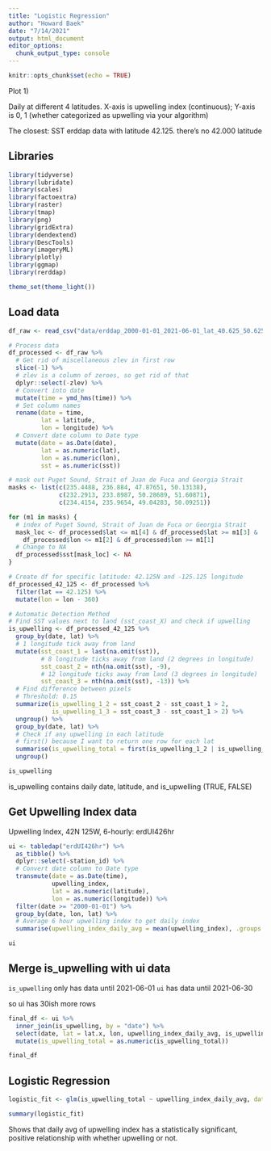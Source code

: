 ```yaml
---
title: "Logistic Regression"
author: "Howard Baek"
date: "7/14/2021"
output: html_document
editor_options: 
  chunk_output_type: console
---
```


```r
knitr::opts_chunk$set(echo = TRUE)
```


Plot 1)

Daily at different 4 latitudes. X-axis is upwelling index (continuous); Y-axis is 0, 1 (whether categorized as upwelling via your algorithm)

The closest: SST erddap data with latitude 42.125. there's no 42.000 latitude

## Libraries
```r
library(tidyverse)
library(lubridate)
library(scales)
library(factoextra)
library(raster)
library(tmap)
library(png)
library(gridExtra)
library(dendextend)
library(DescTools)
library(imageryML)
library(plotly)
library(ggmap)
library(rerddap)

theme_set(theme_light())
```

## Load data

```r
df_raw <- read_csv("data/erddap_2000-01-01_2021-06-01_lat_40.625_50.625_lon_229.875_236.625.csv")

# Process data
df_processed <- df_raw %>% 
  # Get rid of miscellaneous zlev in first row
  slice(-1) %>% 
  # zlev is a column of zeroes, so get rid of that
  dplyr::select(-zlev) %>% 
  # Convert into date
  mutate(time = ymd_hms(time)) %>% 
  # Set column names
  rename(date = time,
         lat = latitude,
         lon = longitude) %>% 
  # Convert date column to Date type
  mutate(date = as.Date(date),
         lat = as.numeric(lat),
         lon = as.numeric(lon),
         sst = as.numeric(sst))

# mask out Puget Sound, Strait of Juan de Fuca and Georgia Strait
masks <- list(c(235.4488, 236.884, 47.87651, 50.13138),
              c(232.2913, 233.8987, 50.28689, 51.60871),
              c(234.4154, 235.9654, 49.04283, 50.09251))

for (m1 in masks) {
  # index of Puget Sound, Strait of Juan de Fuca or Georgia Strait
  mask_loc <- df_processed$lat <= m1[4] & df_processed$lat >= m1[3] &
    df_processed$lon <= m1[2] & df_processed$lon >= m1[1]
  # Change to NA
  df_processed$sst[mask_loc] <- NA
}

# Create df for specific latitude: 42.125N and -125.125 longitude
df_processed_42_125 <- df_processed %>% 
  filter(lat == 42.125) %>% 
  mutate(lon = lon - 360) 

# Automatic Detection Method
# Find SST values next to land (sst_coast_X) and check if upwelling
is_upwelling <- df_processed_42_125 %>% 
  group_by(date, lat) %>% 
  # 1 longitude tick away from land
  mutate(sst_coast_1 = last(na.omit(sst)),
         # 8 longitude ticks away from land (2 degrees in longitude)
         sst_coast_2 = nth(na.omit(sst), -9),
         # 12 longitude ticks away from land (3 degrees in longitude)
         sst_coast_3 = nth(na.omit(sst), -13)) %>% 
  # Find difference between pixels
  # Threshold: 0.15
  summarize(is_upwelling_1_2 = sst_coast_2 - sst_coast_1 > 2,
            is_upwelling_1_3 = sst_coast_3 - sst_coast_1 > 2) %>% 
  ungroup() %>% 
  group_by(date, lat) %>% 
  # Check if any upwelling in each latitude
  # first() because I want to return one row for each lat
  summarise(is_upwelling_total = first(is_upwelling_1_2 | is_upwelling_1_3)) %>% 
  ungroup()

is_upwelling
```

is_upwelling contains daily date, latitude, and is_upwelling (TRUE, FALSE)


## Get Upwelling Index data

Upwelling Index, 42N 125W, 6-hourly: erdUI426hr

```r
ui <- tabledap("erdUI426hr") %>% 
  as_tibble() %>% 
  dplyr::select(-station_id) %>%
  # Convert date column to Date type
  transmute(date = as.Date(time),
            upwelling_index,
            lat = as.numeric(latitude),
            lon = as.numeric(longitude)) %>% 
  filter(date >= "2000-01-01") %>% 
  group_by(date, lon, lat) %>% 
  # Average 6 hour upwelling index to get daily index
  summarise(upwelling_index_daily_avg = mean(upwelling_index), .groups = "drop")

ui
```



## Merge is_upwelling with ui data

`is_upwelling` only has data until 2021-06-01
`ui` has data until 2021-06-30

so ui has 30ish more rows

```r
final_df <- ui %>% 
  inner_join(is_upwelling, by = "date") %>% 
  select(date, lat = lat.x, lon, upwelling_index_daily_avg, is_upwelling_total) %>% 
  mutate(is_upwelling_total = as.numeric(is_upwelling_total))

final_df
```


## Logistic Regression

```r
logistic_fit <- glm(is_upwelling_total ~ upwelling_index_daily_avg, data = final_df, family = "binomial")

summary(logistic_fit)
```

Shows that daily avg of upwelling index has a statistically significant, positive relationship with whether upwelling or not.

